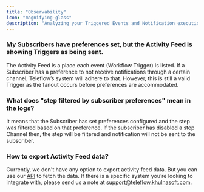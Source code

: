 ```yaml
---
title: "Observability"
icon: "magnifying-glass"
description: "Analyzing your Triggered Events and Notification execution logs"
---
```


### My Subscribers have preferences set, but the Activity Feed is showing Triggers as being sent.
The Activity Feed is a place each event (Workflow Trigger) is listed. If a Subscriber has a preference to not receive notifications through a certain channel, Teleflow’s system will adhere to that. However, this is still a valid Trigger as the fanout occurs before preferences are accommodated.

### What does "step filtered by subscriber preferences" mean in the logs?
It means that the Subscriber has set preferences configured and the step was filtered based on that preference. If the subscriber has disabled a step Channel then, the step will be filtered and notification will not be sent to the subscriber.

### How to export Activity Feed data?
Currently, we don't have any option to export activity feed data. But you can use our [API](/api-reference/notification/get-notifications) to fetch the data. If there is a specific system you’re looking to integrate with, please send us a note at support@teleflow.khulnasoft.com. 


<Snippet file="contact-support.mdx" />